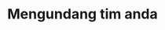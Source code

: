 ---
title: Mengundang tim anda
description: Bagaimana untuk mengundang tim anda ke dalam Obserfy.
slug: /inviting-your-team
---